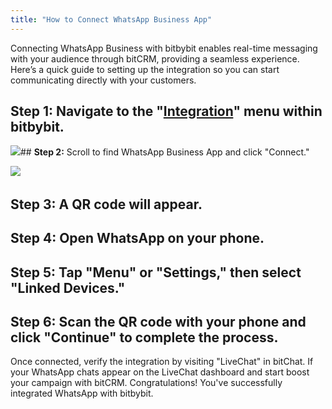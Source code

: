```yaml
---
title: "How to Connect WhatsApp Business App"
---
```


Connecting WhatsApp Business with bitbybit enables real-time messaging with your audience through bitCRM, providing a seamless experience. Here’s a quick guide to setting up the integration so you can start communicating directly with your customers.

## **Step 1:** Navigate to the "[Integration](https://app.bitbybit.studio/integrations)" menu within bitbybit.

![](https://cdn.prod.website-files.com/659655f5b20d395a5c69efcf/67162ec42c09142ef059248d_66deb56187fd4b250ed16785_AD_4nXdjVZXaoi0mT26uKIKprVrnVd5kQOUnVfZK7qkl4CdPVh8ZpaNP68crWJ75kgw-aTBLAe_dSnUWOq-Z3yYmfG1UbNBJkiEClqy7QmLgvqMgj-JwHu4_S74XPKmkcUz-kxLJHoTiVntcz8WQrOmbHmAvwMTn.png)## **Step 2:** Scroll to find WhatsApp Business App and click "Connect."

![](https://cdn.prod.website-files.com/659655f5b20d395a5c69efcf/67162ec42c09142ef059248a_66deb561315d143f0db55a8e_AD_4nXdAXpJbmEHjMIyGJN1xKWI73UxK1Q-GcjxJ0uVYRZD6ch_adQSYY9RDAbVyBhhT9HqAo5jKpcMCPh9y3byuQH0jyJ04aOy6XcA2DbxmNji3P4KWvlwTIXqjUjXChd3lXjOejys118w51nBpKOlsWL_fryFZ.png)‍

## **Step 3:** A QR code will appear.

## **Step 4:** Open WhatsApp on your phone.

## **Step 5:** Tap "Menu" or "Settings," then select "Linked Devices."

## **Step 6:** Scan the QR code with your phone and click "Continue" to complete the process.

Once connected, verify the integration by visiting "LiveChat" in bitChat. If your WhatsApp chats appear on the LiveChat dashboard and start boost your campaign with bitCRM. Congratulations! You've successfully integrated WhatsApp with bitbybit.
